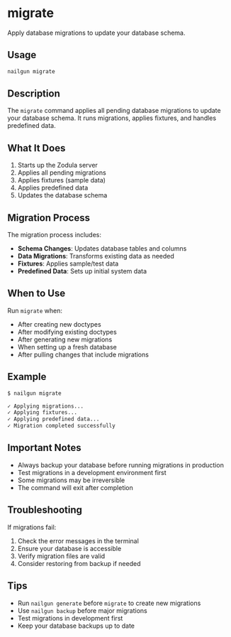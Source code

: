 # migrate

Apply database migrations to update your database schema.

## Usage

```bash
nailgun migrate
```

## Description

The `migrate` command applies all pending database migrations to update your database schema. It runs migrations, applies fixtures, and handles predefined data.

## What It Does

1. Starts up the Zodula server
2. Applies all pending migrations
3. Applies fixtures (sample data)
4. Applies predefined data
5. Updates the database schema

## Migration Process

The migration process includes:

- **Schema Changes**: Updates database tables and columns
- **Data Migrations**: Transforms existing data as needed
- **Fixtures**: Applies sample/test data
- **Predefined Data**: Sets up initial system data

## When to Use

Run `migrate` when:

- After creating new doctypes
- After modifying existing doctypes
- After generating new migrations
- When setting up a fresh database
- After pulling changes that include migrations

## Example

```bash
$ nailgun migrate

✓ Applying migrations...
✓ Applying fixtures...
✓ Applying predefined data...
✓ Migration completed successfully
```

## Important Notes

- Always backup your database before running migrations in production
- Test migrations in a development environment first
- Some migrations may be irreversible
- The command will exit after completion

## Troubleshooting

If migrations fail:

1. Check the error messages in the terminal
2. Ensure your database is accessible
3. Verify migration files are valid
4. Consider restoring from backup if needed

## Tips

- Run `nailgun generate` before `migrate` to create new migrations
- Use `nailgun backup` before major migrations
- Test migrations in development first
- Keep your database backups up to date
